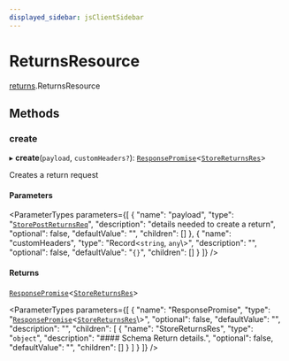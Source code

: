 ```yaml
---
displayed_sidebar: jsClientSidebar
---
```



# ReturnsResource

[returns](../../modules/returns.mdx).ReturnsResource

## Methods

### create

▸ **create**(`payload`, `customHeaders?`): [`ResponsePromise`](../../swaps/modules/swaps.internal.mdx#responsepromise)<[`StoreReturnsRes`](../../internal/modules/admin_discounts.internal.internal.mdx#storereturnsres)\>

Creates a return request

#### Parameters

<ParameterTypes parameters={[
  {
    "name": "payload",
    "type": "[`StorePostReturnsReq`](../../internal/classes/admin_discounts.internal.internal.StorePostReturnsReq.mdx)",
    "description": "details needed to create a return",
    "optional": false,
    "defaultValue": "",
    "children": []
  },
  {
    "name": "customHeaders",
    "type": "Record<`string`, `any`\\>",
    "description": "",
    "optional": false,
    "defaultValue": "`{}`",
    "children": []
  }
]} />

#### Returns

[`ResponsePromise`](../../swaps/modules/swaps.internal.mdx#responsepromise)<[`StoreReturnsRes`](../../internal/modules/admin_discounts.internal.internal.mdx#storereturnsres)\>

<ParameterTypes parameters={[
  {
    "name": "ResponsePromise",
    "type": "[`ResponsePromise`](../../swaps/modules/swaps.internal.mdx#responsepromise)<[`StoreReturnsRes`](../../internal/modules/admin_discounts.internal.internal.mdx#storereturnsres)\\>",
    "optional": false,
    "defaultValue": "",
    "description": "",
    "children": [
      {
        "name": "StoreReturnsRes",
        "type": "`object`",
        "description": "#### Schema Return details.",
        "optional": false,
        "defaultValue": "",
        "children": []
      }
    ]
  }
]} />
